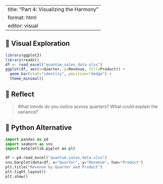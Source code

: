 
---
title: "Part 4: Visualizing the Harmony"
format: html
editor: visual
---

## 🎨 Visual Exploration

```r
library(ggplot2)
library(readxl)
df <- read_excel("quantum_sales_data.xlsx")
ggplot(df, aes(x=Quarter, y=Revenue, fill=Product)) +
  geom_bar(stat="identity", position="dodge") +
  theme_minimal()
```

## 🧠 Reflect

> What trends do you notice across quarters?
> What could explain the variance?

## 🐍 Python Alternative

```python
import pandas as pd
import seaborn as sns
import matplotlib.pyplot as plt

df = pd.read_excel("quantum_sales_data.xlsx")
sns.barplot(data=df, x="Quarter", y="Revenue", hue="Product")
plt.title("Revenue by Quarter and Product")
plt.tight_layout()
plt.show()
```
